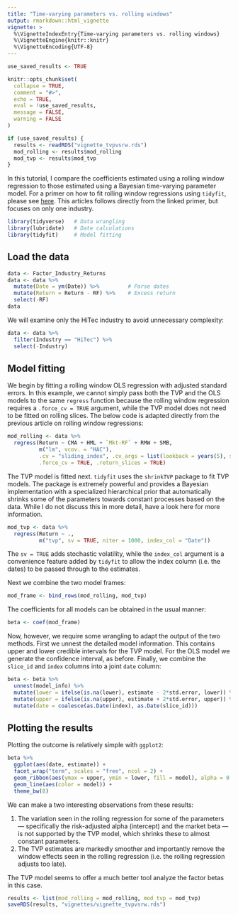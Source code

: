 ```yaml
---
title: "Time-varying parameters vs. rolling windows"
output: rmarkdown::html_vignette
vignette: >
  %\VignetteIndexEntry{Time-varying parameters vs. rolling windows}
  %\VignetteEngine{knitr::knitr}
  %\VignetteEncoding{UTF-8}
---
```


```r
use_saved_results <- TRUE

knitr::opts_chunk$set(
  collapse = TRUE,
  comment = "#>",
  echo = TRUE,
  eval = !use_saved_results,
  message = FALSE,
  warning = FALSE
)

if (use_saved_results) {
  results <- readRDS("vignette_tvpvsrw.rds")
  mod_rolling <- results$mod_rolling
  mod_tvp <- results$mod_tvp
}
```

In this tutorial, I compare the coefficients estimated using a rolling window regression to those estimated using a Bayesian time-varying parameter model. For a primer on how to fit rolling window regressions using `tidyfit`, please see [here](https://tidyfit.unchartedml.com/articles/Rolling_Window_Time_Series_Regression.html). This articles follows directly from the linked primer, but focuses on only one industry.

```r
library(tidyverse)   # Data wrangling
library(lubridate)   # Date calculations
library(tidyfit)     # Model fitting
```

## Load the data

```r
data <- Factor_Industry_Returns
data <- data %>% 
  mutate(Date = ym(Date)) %>%         # Parse dates
  mutate(Return = Return - RF) %>%    # Excess return
  select(-RF)
data
```

We will examine only the HiTec industry to avoid unnecessary complexity:

```r
data <- data %>% 
  filter(Industry == "HiTec") %>% 
  select(-Industry)
```

## Model fitting

We begin by fitting a rolling window OLS regression with adjusted standard errors. In this example, we cannot simply pass both the TVP and the OLS models to the same `regress` function because the rolling window regression requires a `.force_cv = TRUE` argument, while the TVP model does not need to be fitted on rolling slices. The below code is adapted directly from the previous article on rolling window regressions:

```r
mod_rolling <- data %>% 
  regress(Return ~ CMA + HML + `Mkt-RF` + RMW + SMB,
          m("lm", vcov. = "HAC"),
          .cv = "sliding_index", .cv_args = list(lookback = years(5), step = 6, index = "Date"),
          .force_cv = TRUE, .return_slices = TRUE)
```

The TVP model is fitted next. `tidyfit` uses the `shrinkTVP` package to fit TVP models. The package is extremely powerful and provides a Bayesian implementation with a specialized hierarchical prior that automatically shrinks some of the parameters towards constant processes based on the data. While I do not discuss this in more detail, have a look here for more information.

```r
mod_tvp <- data %>% 
  regress(Return ~ .,
          m("tvp", sv = TRUE, niter = 1000, index_col = "Date"))
```

The `sv = TRUE` adds stochastic volatility, while the `index_col` argument is a convenience feature added by `tidyfit` to allow the index column (i.e. the dates) to be passed through to the estimates.

Next we combine the two model frames:

```r
mod_frame <- bind_rows(mod_rolling, mod_tvp)
```

The coefficients for all models can be obtained in the usual manner:

```r
beta <- coef(mod_frame)
```

Now, however, we require some wrangling to adapt the output of the two methods. First we unnest the detailed model information. This contains upper and lower credible intervals for the TVP model. For the OLS model we generate the confidence interval, as before. Finally, we combine the `slice_id` and `index` columns into a joint `date` column:

```r
beta <- beta %>% 
  unnest(model_info) %>% 
  mutate(lower = ifelse(is.na(lower), estimate - 2*std.error, lower)) %>% 
  mutate(upper = ifelse(is.na(upper), estimate + 2*std.error, upper)) %>% 
  mutate(date = coalesce(as.Date(index), as.Date(slice_id)))
```

## Plotting the results

Plotting the outcome is relatively simple with `ggplot2`:

```r
beta %>% 
  ggplot(aes(date, estimate)) +
  facet_wrap("term", scales = "free", ncol = 2) +
  geom_ribbon(aes(ymax = upper, ymin = lower, fill = model), alpha = 0.25) +
  geom_line(aes(color = model)) +
  theme_bw(8)
```

We can make a two interesting observations from these results:

  1. The variation seen in the rolling regression for some of the parameters --- specifically the risk-adjusted alpha (intercept) and the market beta --- is not supported by the TVP model, which shrinks these to almost constant parameters.
  2. The TVP estimates are markedly smoother and importantly remove the window effects seen in the rolling regression (i.e. the rolling regression adjusts too late).

The TVP model seems to offer a much better tool analyze the factor betas in this case. 

```r
results <- list(mod_rolling = mod_rolling, mod_tvp = mod_tvp)
saveRDS(results, "vignettes/vignette_tvpvsrw.rds")
```

